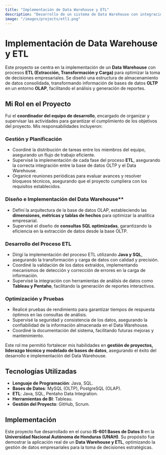 ```yaml
---
title: "Implementación de Data Warehouse y ETL"
description: "Desarrollo de un sistema de Data Warehouse con integración ETL para mejorar la toma de decisiones empresariales."
image: "/images/projects/etl1.png"
---
```


# Implementación de Data Warehouse y ETL

Este proyecto se centra en la implementación de un **Data Warehouse** con procesos **ETL (Extracción, Transformación y Carga)** para optimizar la toma de decisiones empresariales. Se diseñó una estructura de almacenamiento de datos consolidada, transformando información de bases de datos **OLTP** en un entorno **OLAP**, facilitando el análisis y generación de reportes.

## Mi Rol en el Proyecto

Fui el **coordinador del equipo de desarrollo**, encargado de organizar y supervisar las actividades para garantizar el cumplimiento de los objetivos del proyecto. Mis responsabilidades incluyeron:

### Gestión y Planificación
- Coordiné la distribución de tareas entre los miembros del equipo, asegurando un flujo de trabajo eficiente.
- Supervisé la implementación de cada fase del proceso **ETL**, asegurando la correcta integración entre la base de datos OLTP y el Data Warehouse.
- Organicé reuniones periódicas para evaluar avances y resolver bloqueos técnicos, asegurando que el proyecto cumpliera con los requisitos establecidos.

### Diseño e Implementación del Data Warehouse**
- Definí la arquitectura de la base de datos OLAP, estableciendo las **dimensiones, métricas y tablas de hechos** para optimizar la analítica empresarial.
- Supervisé el diseño de **consultas SQL optimizadas**, garantizando la eficiencia en la extracción de datos desde la base OLTP.

### Desarrollo del Proceso ETL
- Dirigí la implementación del proceso ETL utilizando **Java y SQL**, asegurando la transformación y carga de datos con calidad y precisión.
- Coordiné la validación de los datos extraídos, implementando mecanismos de detección y corrección de errores en la carga de información.
- Supervisé la integración con herramientas de análisis de datos como **Tableau y Pentaho**, facilitando la generación de reportes interactivos.

### Optimización y Pruebas
- Realicé pruebas de rendimiento para garantizar tiempos de respuesta óptimos en las consultas de análisis.
- Supervisé la seguridad y consistencia de los datos, asegurando la confiabilidad de la información almacenada en el Data Warehouse.
- Coordiné la documentación del sistema, facilitando futuras mejoras y mantenimiento.

Este rol me permitió fortalecer mis habilidades en **gestión de proyectos, liderazgo técnico y modelado de bases de datos**, asegurando el éxito del desarrollo e implementación del Data Warehouse.

## Tecnologías Utilizadas

- **Lenguaje de Programación**: Java, SQL.
- **Bases de Datos**: MySQL (OLTP), PostgreSQL (OLAP).
- **ETL**: Java, SQL, Pentaho Data Integration.
- **Herramientas de BI**: Tableau.
- **Gestión del Proyecto**: GitHub, Scrum.

## Implementación

Este proyecto fue desarrollado en el curso **IS-601 Bases de Datos II** en la **Universidad Nacional Autónoma de Honduras (UNAH)**. Su propósito fue demostrar la aplicación real de un **Data Warehouse y ETL**, optimizando la gestión de datos empresariales para la toma de decisiones estratégicas.

